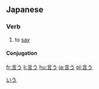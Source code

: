 ==Japanese==
{{ja-kanjitab|言}}

=== Verb ===
{{ja-verb|kk|type=1|hira=いう|rom=iu}}
#to [[say]]

==== Conjugation ====
{{ja-go-u|言|い|i}}

[[Category:Japanese language|いう]]

[[fr:言う]]
[[li:言う]]
[[hu:言う]]
[[ja:言う]]
[[pl:言う]]